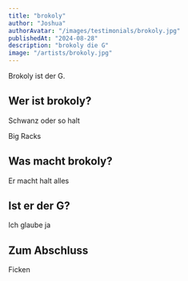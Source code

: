 ```yaml
---
title: "brokoly"
author: "Joshua"
authorAvatar: "/images/testimonials/brokoly.jpg"
publishedAt: "2024-08-28"
description: "brokoly die G"
image: "/artists/brokoly.jpg"
---
```


Brokoly ist der G.

## Wer ist brokoly?

Schwanz oder so halt

Big Racks

## Was macht brokoly?

Er macht halt alles

## Ist er der G?

Ich glaube ja

## Zum Abschluss

Ficken
